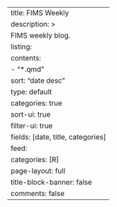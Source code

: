 ---
title: FIMS Weekly
description: >
  FIMS weekly blog.
listing:
  contents:
    - "*.qmd"
  sort: "date desc"
  type: default
  categories: true
  sort-ui: true
  filter-ui: true
  fields: [date, title, categories]
  feed:
    categories: [R]
page-layout: full
title-block-banner: false
comments: false
---